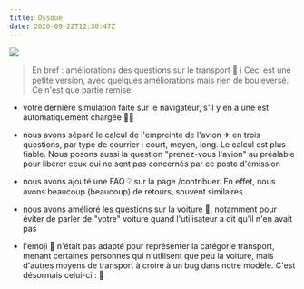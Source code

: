 ```yaml
---
title: Ossoue
date: 2020-09-22T12:30:47Z
---
```


![](https://upload.wikimedia.org/wikipedia/commons/thumb/a/ad/Pic_Montferrat.jpg/400px-Pic_Montferrat.jpg)

> En bref : améliorations des questions sur le transport 🚦
> ℹ Ceci est une petite version, avec quelques améliorations mais rien de bouleversé. Ce n'est que partie remise.

- votre dernière simulation faite sur le navigateur, s'il y en a une est automatiquement chargée 🧙‍♂️

- nous avons séparé le calcul de l'empreinte de l'avion ✈ en trois questions, par type de courrier : court, moyen, long. Le calcul est plus fiable. Nous posons aussi la question "prenez-vous l'avion" au préalable pour libérer ceux qui ne sont pas concernés par ce poste d'émission

- nous avons ajouté une FAQ ❔ sur la page /contribuer. En effet, nous avons beaucoup (beaucoup) de retours, souvent similaires.

- nous avons amélioré les questions sur la voiture 🚗, notamment pour éviter de parler de "votre" voiture quand l'utilisateur a dit qu'il n'en avait pas

- l'emoji 🚗 n'était pas adapté pour représenter la catégorie transport, menant certaines personnes qui n'utilisent que peu la voiture, mais d'autres moyens de transport à croire à un bug dans notre modèle. C'est désormais celui-ci : 🚦

